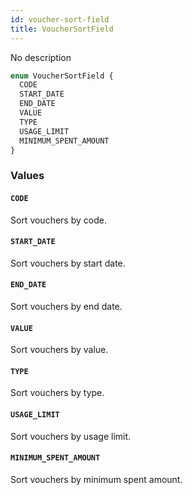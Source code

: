 ```yaml
---
id: voucher-sort-field
title: VoucherSortField
---
```


No description

```graphql
enum VoucherSortField {
  CODE
  START_DATE
  END_DATE
  VALUE
  TYPE
  USAGE_LIMIT
  MINIMUM_SPENT_AMOUNT
}
```

### Values

#### `CODE`

Sort vouchers by code.

#### `START_DATE`

Sort vouchers by start date.

#### `END_DATE`

Sort vouchers by end date.

#### `VALUE`

Sort vouchers by value.

#### `TYPE`

Sort vouchers by type.

#### `USAGE_LIMIT`

Sort vouchers by usage limit.

#### `MINIMUM_SPENT_AMOUNT`

Sort vouchers by minimum spent amount.
